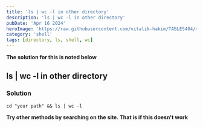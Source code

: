 ```yaml
---
title: 'ls | wc -l in other directory'
description: 'ls | wc -l in other directory'
pubDate: 'Apr 16 2024'
heroImage: 'https://raw.githubusercontent.com/vitalik-hakim/TABLES404/main/error_b/SHELL.jpg'
category: 'shell'
tags: [directory, ls, shell, wc]
---
```


**The solution for this is noted below**

## ls | wc -l in other directory

### Solution

```shell
cd "your path" && ls | wc -l
```

**Try other methods by searching on the site. That is if this doesn't work**

